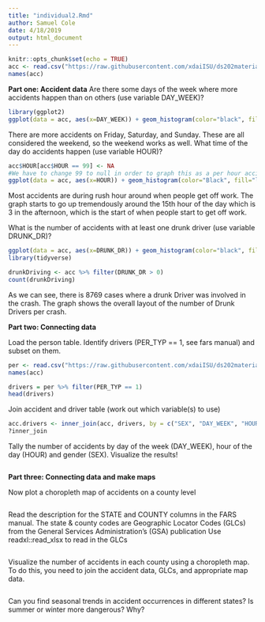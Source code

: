 ```yaml
---
title: "individual2.Rmd"
author: Samuel Cole
date: 4/18/2019
output: html_document
---
```


```r
knitr::opts_chunk$set(echo = TRUE)
acc <- read.csv("https://raw.githubusercontent.com/xdaiISU/ds202materials/master/hwlabs/fars2017/accident.csv", stringsAsFactors = FALSE)
names(acc)

```
**Part one: Accident data**
Are there some days of the week where more accidents happen than on others (use variable DAY_WEEK)?
```r
library(ggplot2)
ggplot(data = acc, aes(x=DAY_WEEK)) + geom_histogram(color="black", fill="light blue") + ylab("Total Number of Accidents") + xlab("Day of the week") + ggtitle("Total Accidents on each Given Week day") + scale_x_continuous(breaks= c(1, 2, 3, 4, 5, 6, 7), labels = c("Sunday", "Monday", "Tuesday","Wednesday", "Thursday", "Friday", "Saturday"))
```
There are more accidents on Friday, Saturday, and Sunday. These are all considered the weekend, so the weekend works as well. 
What time of the day do accidents happen (use variable HOUR)?
```r
acc$HOUR[acc$HOUR == 99] <- NA
#We have to change 99 to null in order to graph this as a per hour accident graph. 99 is the NULL hour, because the 0 hour is from midnight to 1.
ggplot(data = acc, aes(x=HOUR)) + geom_histogram(color="Black", fill="light green") + ylab("Total Number of Accidents") + xlab("Hour of the Day") + ggtitle("Total Accidents Per Hour on a Given Day") + scale_x_continuous(breaks= c(0, 1, 2, 3, 4, 5, 6, 7, 8, 9, 10, 11, 12, 13, 14, 15, 16, 17, 18, 19, 20, 21, 22, 23))
```
Most accidents are during rush hour around when people get off work. The graph starts to go up tremendously around the 15th hour of the day which is 3 in the afternoon, which is the start of when people start to get off work. 

What is the number of accidents with at least one drunk driver (use variable DRUNK_DR)?
```r
ggplot(data = acc, aes(x=DRUNK_DR)) + geom_histogram(color="black", fill="lightpink3") + ylab("Total Number of Accidents") + xlab("Number of Drunk Drivers involved in the Crash") + ggtitle("Number of Drunk Drivers involved in each Accident") + scale_x_continuous(breaks= c(0, 1, 2, 3)) + stat_bin(aes(y=..count.., label=..count..), geom="text", vjust=-.5) 
library(tidyverse)

drunkDriving <- acc %>% filter(DRUNK_DR > 0)
count(drunkDriving)

```
As we can see, there is 8769 cases where a drunk Driver was involved in the crash. The graph shows the overall layout of the number of Drunk Drivers per crash.

**Part two: Connecting data**

Load the person table. Identify drivers (PER_TYP == 1, see fars manual) and subset on them.
```r
per <- read.csv("https://raw.githubusercontent.com/xdaiISU/ds202materials/master/hwlabs/fars2017/person.csv", stringsAsFactors = FALSE)
names(acc)

drivers = per %>% filter(PER_TYP == 1)
head(drivers)
```
Join accident and driver table (work out which variable(s) to use)
```r
acc.drivers <- inner_join(acc, drivers, by = c("SEX", "DAY_WEEK", "HOUR"))
?inner_join
```
Tally the number of accidents by day of the week (DAY_WEEK), hour of the day (HOUR) and gender (SEX). Visualize the results!
```r


```

**Part three: Connecting data and make maps**

Now plot a choropleth map of accidents on a county level
```r


```
Read the description for the STATE and COUNTY columns in the FARS manual.
The state & county codes are Geographic Locator Codes (GLCs) from the General Services Administration’s (GSA) publication
Use readxl::read_xlsx to read in the GLCs
```r


```
Visualize the number of accidents in each county using a choropleth map. To do this, you need to join the accident data, GLCs, and appropriate map data.
```r


```
Can you find seasonal trends in accident occurrences in different states? Is summer or winter more dangerous? Why?
```r


```
